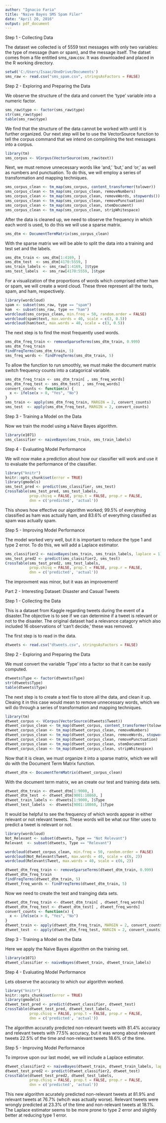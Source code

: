 ---
author: "Ignacio Faria"
title: "Naive Bayes SMS Spam Filer"
date: "April 20, 2016"
output: pdf_document
---

Step 1 - Collecting Data

The dataset we collected is of 5559 text messages with only two variables: the type of message (ham or spam), and the message itself. The datset comes from a file entitled sms_raw.csv. It was downloaded and placed in the R working directory.

```{r Data Collection, echo=TRUE}
setwd('C:/Users/Isaac/OneDrive/Documents')
sms_raw <- read.csv("sms_spam.csv", stringsAsFactors = FALSE)
```

Step 2 - Exploring and Preparing the Data

We observe the structure of the data and convert the 'type' variable into a numeric factor.

```{r Observe Structure, echo=TRUE}
sms_raw$type <- factor(sms_raw$type)
str(sms_raw$type)
table(sms_raw$type)
```

We find that the structure of the data cannot be worked with until it is further organized. Our next step will be to use the VectorSource function to tell the corpus command that we intend on compilining the text messages into a corpus.

```{r Create Corpus}
library(tm)
sms_corpus <- VCorpus(VectorSource(sms_raw$text))
```

Next, we must remove unnecessary words like 'and,' 'but,' and 'or,' as well as numbers and punctuation. To do this, we will employ a series of transformation and mapping techniques.

```{r}
sms_corpus_clean <- tm_map(sms_corpus, content_transformer(tolower))
sms_corpus_clean <- tm_map(sms_corpus_clean, removeNumbers)
sms_corpus_clean <- tm_map(sms_corpus_clean, removeWords, stopwords())
sms_corpus_clean <- tm_map(sms_corpus_clean, removePunctuation) 
sms_corpus_clean <- tm_map(sms_corpus_clean, stemDocument)
sms_corpus_clean <- tm_map(sms_corpus_clean, stripWhitespace)
```

After the data is cleaned up, we need to observe the frequency in which each word is used, to do this we will use a sparse matrix.

```{r CreateDocumentMatrix}
sms_dtm <- DocumentTermMatrix(sms_corpus_clean)
```

With the sparse matrix we will be able to split the data into a training and test set and the labels.

```{r CreateTestandTrainingSets}
sms_dtm_train <- sms_dtm[1:4169, ]
sms_dtm_test  <- sms_dtm[4170:5559, ]
sms_train_labels <- sms_raw[1:4169, ]$type
sms_test_labels  <- sms_raw[4170:5559, ]$type
```

For a visualization of the proportions of words which comprised either ham or spam, we will create a word cloud. These three represent all the texts, spam, and ham, respectively. 

```{r CreateWordcloud}
library(wordcloud)
spam <- subset(sms_raw, type == "spam")
ham  <- subset(sms_raw, type == "ham")
wordcloud(sms_corpus_clean, min.freq = 50, random.order = FALSE)
wordcloud(spam$text, max.words = 40, scale = c(3, 0.5))
wordcloud(ham$text, max.words = 40, scale = c(3, 0.5))
```

The next step is to find the most frequently used words.

```{r ObserveFrequency, include=FALSE}
sms_dtm_freq_train <- removeSparseTerms(sms_dtm_train, 0.999)
sms_dtm_freq_train
findFreqTerms(sms_dtm_train, 5)
sms_freq_words <- findFreqTerms(sms_dtm_train, 5)
```

To allow the function to run smoothly, we must make the document matrix switch frequency counts into a catagorical variable.

```{r ConvertVariables}
sms_dtm_freq_train <- sms_dtm_train[ , sms_freq_words]
sms_dtm_freq_test <- sms_dtm_test[ , sms_freq_words]
convert_counts <- function(x) {
  x <- ifelse(x > 0, "Yes", "No")
}
sms_train <- apply(sms_dtm_freq_train, MARGIN = 2, convert_counts)
sms_test  <- apply(sms_dtm_freq_test, MARGIN = 2, convert_counts)
```

Step 3 - Training a Model on the Data

Now we train the model using a Naive Bayes algorithm.

```{r ImplimentNBayesAlgorithm}
library(e1071)
sms_classifier <- naiveBayes(sms_train, sms_train_labels)
```

Step 4 - Evaluating Model Performance

We will now make a prediction about how our classifier will work and use it to evaluate the performance of the classifier.

```{r, EvaluateModel, echo=FALSE}
library("knitr")
knitr::opts_chunk$set(error = TRUE)
library(gmodels)
sms_test_pred <- predict(sms_classifier, sms_test)
CrossTable(sms_test_pred, sms_test_labels,
           prop.chisq = FALSE, prop.t = FALSE, prop.r = FALSE,
           dnn = c('predicted', 'actual'))
```

This shows how effective our algorithm worked; 99.5% of everything classified as ham was actually ham, and 83.6% of everything classified as spam was actually spam.

Step 5 - Improving Model Performance

The model worked very well, but it is important to reduce the type 1 and type 2 error. To do this, we will add a Laplace estimator.
```{r OptimizeModel}
sms_classifier2 <- naiveBayes(sms_train, sms_train_labels, laplace = 1)
sms_test_pred2 <- predict(sms_classifier2, sms_test)
CrossTable(sms_test_pred2, sms_test_labels,
           prop.chisq = FALSE, prop.t = FALSE, prop.r = FALSE,
           dnn = c('predicted', 'actual'))
```
The improvment was minor, but it was an improvement!

Part 2 - Interesting Dataset: Disaster and Casual Tweets

Step 1 - Collecting the Data

This is a dataset from Kaggle regarding tweets during the event of a disaster.The objective is to see if we can determine if a tweet is relevant or not to the disaster. The original dataset had a relevance catagory which also included 16 observations of 'can't decide,' these was removed.

The first step is to read in the data.

```{r 1DataCollection, echo=TRUE}
dtweets <- read.csv("dtweets.csv", stringsAsFactors = FALSE)
```

Step 2 - Exploring and Preparing the Data

We must convert the variable 'Type' into a factor so that it can be easily computed.

```{r ObserveStructure, include=FALSE}
dtweets$Type <- factor(dtweets$Type)
str(dtweets$Type)
table(dtweets$Type)
```

The next step is to create a text file to store all the data, and clean it up. Cleaing it in this case would mean to remove unnecessary words, which we will do through a series of transformation and mapping techniques.

```{r 1CreateCorpus}
library(tm)
dtweet_corpus <- VCorpus(VectorSource(dtweets$Tweet))
dtweet_corpus_clean <- tm_map(dtweet_corpus, content_transformer(tolower))
dtweet_corpus_clean <- tm_map(dtweet_corpus_clean, removeNumbers)
dtweet_corpus_clean <- tm_map(dtweet_corpus_clean, removeWords, stopwords())
dtweet_corpus_clean <- tm_map(dtweet_corpus_clean, removePunctuation) 
dtweet_corpus_clean <- tm_map(dtweet_corpus_clean, stemDocument)
dtweet_corpus_clean <- tm_map(dtweet_corpus_clean, stripWhitespace)
```

Now that it is clean, we must organize it into a sparse matrix, which we will do with the Document Term Matrix function.

```{r 1CreateDocumentMatrix}
dtweet_dtm <- DocumentTermMatrix(dtweet_corpus_clean)
```

With the document term matrix, we an create our test and training data sets.

```{r 1CreateTestandTrainingSets}
dtweet_dtm_train <- dtweet_dtm[1:9000, ]
dtweet_dtm_test  <- dtweet_dtm[9001:10860, ]
dtweet_train_labels <- dtweets[1:9000, ]$Type
dtweet_test_labels  <- dtweets[9001:10860, ]$Type
```

It would be helpful to see the frequency of which words appear in either relevant or not relevant tweets. These words will be what our filter uses to predict a tweet is relevant or not.

```{r 1CreateWordcloud, echo=FALSE}
library(wordcloud)
Not_Relevant <- subset(dtweets, Type == "Not Relevant")
Relevant  <- subset(dtweets, Type == "Relevant")
```

```{r word clouds, echo=TRUE, message=TRUE, warning=FALSE}
wordcloud(dtweet_corpus_clean, min.freq = 50, random.order = FALSE)
wordcloud(Not_Relevant$Tweet, max.words = 40, scale = c(6, 2))
wordcloud(Relevant$Tweet, max.words = 40, scale = c(6, 2))
```

```{r 1ObserveFrequency, include=FALSE}
dtweet_dtm_freq_train <- removeSparseTerms(dtweet_dtm_train, 0.999)
dtweet_dtm_freq_train
findFreqTerms(dtweet_dtm_train, 5)
dtweet_freq_words <- findFreqTerms(dtweet_dtm_train, 5)
```

Now we need to create the test and trainging data sets.

```{r 1ConvertVariables, include=FALSE}
dtweet_dtm_freq_train <- dtweet_dtm_train[ , dtweet_freq_words]
dtweet_dtm_freq_test <- dtweet_dtm_test[ , dtweet_freq_words]
convert_counts <- function(x) {
  x <- ifelse(x > 0, "Yes", "No")
}
dtweet_train <- apply(dtweet_dtm_freq_train, MARGIN = 2, convert_counts)
dtweet_test  <- apply(dtweet_dtm_freq_test, MARGIN = 2, convert_counts)
```

Step 3 - Training a Model on the Data

Here we apply the Naive Bayes algorithm on the training set.

```{r 1ImplimentNBayesAlgorithm, include=FALSE}
library(e1071)
dtweet_classifier <- naiveBayes(dtweet_train, dtweet_train_labels)
```

Step 4 - Evaluating Model Performance

Lets observe the accuracy to which our algorithm worked.

```{r, 1EvaluateModel, echo=TRUE}
library("knitr")
knitr::opts_chunk$set(error = TRUE)
library(gmodels)
dtweet_test_pred <- predict(dtweet_classifier, dtweet_test)
CrossTable(dtweet_test_pred, dtweet_test_labels,
           prop.chisq = FALSE, prop.t = FALSE, prop.r = FALSE,
           dnn = c('predicted', 'actual'))
```

The algorithm accuratly predicted non-relevant tweets with 81.4% accuracy and relevant tweets with 77.5% accuracy, but it was wrong about relevant tweets 22.5% of the time and non-relevant tweets 18.6% of the time.

Step 5 - Improving Model Performance

To improve upon our last model, we will include a Laplace estimator.

```{r 1OptimizeModel, echo=TRUE}
dtweet_classifier2 <- naiveBayes(dtweet_train, dtweet_train_labels, laplace = 1)
dtweet_test_pred2 <- predict(dtweet_classifier2, dtweet_test)
CrossTable(dtweet_test_pred2, dtweet_test_labels,
           prop.chisq = FALSE, prop.t = FALSE, prop.r = FALSE,
           dnn = c('predicted', 'actual'))
```

This new algorithm acurately predicted non-relevant tweets at 81.9% and relevant tweets at 76.7% (whcih was actually worse). Relevant tweets were wrongly predicted at 23.3% of the time and non-relevant tweets at 18.1%. The Laplace estimator seems to be more prone to type 2 error and slightly better at reducing type 1 error.


